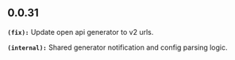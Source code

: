 ## 0.0.31
**`(fix):`** Update open api generator to v2 urls.

**`(internal):`** Shared generator notification and config parsing logic.

